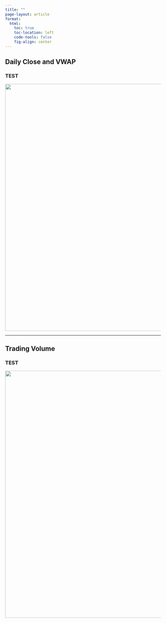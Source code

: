 ```yaml
---
title: "" 
page-layout: article
format:
  html:
    toc: true
    toc-location: left
    code-tools: false
    fig-align: center
---
```


<!-- # test_company -->
<!-- test_company: Latest Company Metrics-->

## Daily Close and VWAP

### TEST

![](latest/stock_prices/test_company_test_plot_price_vwap.png){width=800}

---

## Trading Volume

### TEST

![](latest/stock_prices/test_company_test_avg_volume_trailing12.png){width=800}

